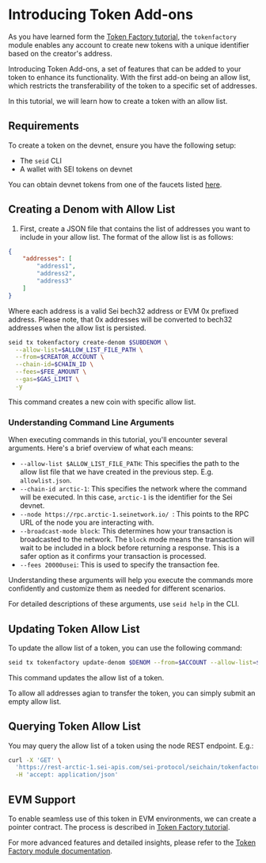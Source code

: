 
# Introducing Token Add-ons

As you have learned form the [Token Factory tutorial](tokenfactory-tutorial.mdx), the `tokenfactory` module enables any account to create new tokens with a unique identifier based on the creator's address. 

Introducing Token Add-ons, a set of features that can be added to your token to enhance its functionality.
With the first add-on being an allow list, which restricts the transferability of the token to a specific set of addresses.

In this tutorial, we will learn how to create a token with an allow list.

## Requirements

To create a token on the devnet, ensure you have the following setup:

- The `seid` CLI
- A wallet with SEI tokens on devnet

<Callout type='info'>You can obtain devnet tokens from one of the faucets listed [here](../dev-ecosystem-providers/faucets).</Callout>

## Creating a Denom with Allow List

1. First, create a JSON file that contains the list of addresses you want to include in your allow list.
The format of the allow list is as follows:

```json
{
    "addresses": [
        "address1",
        "address2",
        "address3"
    ]
}
```

Where each address is a valid Sei bech32 address or EVM 0x prefixed address. Please note, that 0x addresses will be converted to bech32 addresses when the allow list is persisted.

```bash
seid tx tokenfactory create-denom $SUBDENOM \
  --allow-list=$ALLOW_LIST_FILE_PATH \
  --from=$CREATOR_ACCOUNT \
  --chain-id=$CHAIN_ID \
  --fees=$FEE_AMOUNT \
  --gas=$GAS_LIMIT \
  -y
```

This command creates a new coin with specific allow list.

### Understanding Command Line Arguments

When executing commands in this tutorial, you'll encounter several arguments. Here's a brief overview of what each means:

- `--allow-list $ALLOW_LIST_FILE_PATH`: This specifies the path to the allow list file that we have created in the previous step. E.g. `allowlist.json`.
- `--chain-id arctic-1`: This specifies the network where the command will be executed. In this case, `arctic-1` is the identifier for the Sei devnet.
- `--node https://rpc.arctic-1.seinetwork.io/ `: This points to the RPC URL of the node you are interacting with.
- `--broadcast-mode block`: This determines how your transaction is broadcasted to the network. The `block` mode means the transaction will wait to be included in a block before returning a response. This is a safer option as it confirms your transaction is processed.
- `--fees 20000usei`: This is used to specify the transaction fee.

Understanding these arguments will help you execute the commands more confidently and customize them as needed for different scenarios.

<Callout type='info'>For detailed descriptions of these arguments, use `seid help` in the CLI.</Callout>

## Updating Token Allow List

To update the allow list of a token, you can use the following command:

```bash copy
seid tx tokenfactory update-denom $DENOM --from=$ACCOUNT --allow-list=$ALLOW_LIST_FILE_PATH --chain-id=arctic-1 --node=https://rpc.arctic-1.seinetwork.io/ --broadcast-mode=block --fees=20000usei
```

This command updates the allow list of a token.

To allow all addresses agian to transfer the token, you can simply submit an empty allow list.

## Querying Token Allow List

You may query the allow list of a token using the node REST endpoint. E.g.:
```bash copy
curl -X 'GET' \
  'https://rest-arctic-1.sei-apis.com/sei-protocol/seichain/tokenfactory/denoms/allow_list?denom=factory/{ACCOUNT}/{DENOM}' \
  -H 'accept: application/json'
```


## EVM Support

To enable seamless use of this token in EVM environments, we can create a pointer contract. The process is described in [Token Factory tutorial](tokenfactory-tutorial.mdx#create-pointer-contract).

For more advanced features and detailed insights, please refer to the [Token Factory module documentation](https://github.com/sei-protocol/sei-chain/tree/main/x/tokenfactory).
